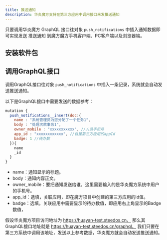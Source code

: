 ```yaml
---
title: 推送通知
description: 华炎魔方支持在第三方应用中调用接口来发推送通知
---
```


只要调用华炎魔方 GraphQL 接口往对象 `push_notifications` 中插入通知数据即可实现发送 推送通知 到魔方魔方手机客户端、PC客户端以及浏览器端。

## 安装软件包 


## 调用GraphQL接口

调用GraphQL接口往对象 `push_notifications` 中插入一条记录，系统就会自动发送推送通知。

以下是GraphQL接口中需要发送的数据参考：

```js
mutation {
  push_notifications__insert(doc:{ 
    name : "系统管理员为您分配了一个任务1",
    body : "处理次款事务1",
    owner_mobile : "xxxxxxxxxxx", //人员手机号
    app_id : "xxxxxxxxxxxx", //自建第三方应用的appId
    badge: 1 //待办数
  }){
    name
    _id
  }
}
```

- name：通知显示的标题。
- body：通知内容正文。
- owner_mobile：要把通知发送给谁，这里需要输入的是华炎魔方系统中用户的手机号。
- app_id：选填，关联应用，即在魔方项目中创建的第三方应用的Id值。
- badge：选填。关联应用中需要显示的待办数值，即应用右上角显示的Badge数值，

假设华炎魔方项目访问地址为 https://huayan-test.steedos.cn， 那么其GraphQL接口地址就是 https://huayan-test.steedos.cn/graphql， 我们只要在第三方系统中调用该地址，发送以上参考数据，华炎魔方就会自动发送推送通知。
